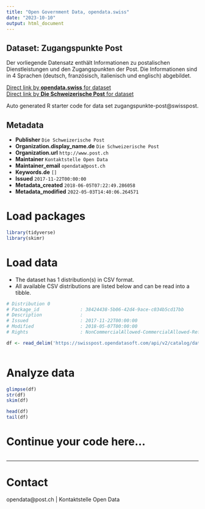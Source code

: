 ```yaml
---
title: "Open Government Data, opendata.swiss"
date: "2023-10-10"
output: html_document
---
```


## Dataset: Zugangspunkte Post

Der vorliegende Datensatz enthält Informationen zu postalischen Dienstleistungen und den Zugangspunkten der Post. Die Informationen sind in 4 Sprachen (deutsch, französisch, italienisch und englisch) abgebildet.

[Direct link by **opendata.swiss** for dataset](https://opendata.swiss/de/dataset/zugangspunkte-post)<br>
[Direct link by **Die Schweizerische Post** for dataset](https://swisspost.opendatasoft.com/explore/dataset/zugangspunkte-post/map/?location=7,46.82373,8.22504)

Auto generated R starter code for data set zugangspunkte-post@swisspost.

## Metadata

- **Publisher** `Die Schweizerische Post`
- **Organization.display_name.de** `Die Schweizerische Post`
- **Organization.url** `http://www.post.ch`
- **Maintainer** `Kontaktstelle Open Data`
- **Maintainer_email** `opendata@post.ch`
- **Keywords.de** `[]`
- **Issued** `2017-11-22T00:00:00`
- **Metadata_created** `2018-06-05T07:22:49.286058`
- **Metadata_modified** `2022-05-03T14:40:06.264571`


# Load packages

```r

library(tidyverse)
library(skimr)

```

# Load data

-   The dataset has 1 distribution(s) in CSV format.
-   All available CSV distributions are listed below and can be read into a tibble.

```r

# Distribution 0
# Package_id               : 38424438-5b06-42d4-9ace-c034b5cd17bb
# Description              : 
# Issued                   : 2017-11-22T00:00:00
# Modified                 : 2018-05-07T00:00:00
# Rights                   : NonCommercialAllowed-CommercialAllowed-ReferenceRequired

df <- read_delim('https://swisspost.opendatasoft.com/api/v2/catalog/datasets/zugangspunkte-post/exports/csv')



```

# Analyze data

```r

glimpse(df)
str(df)
skim(df)

head(df)
tail(df)

```

# Continue your code here...

```r

```

------------------------------------------------------------------------

# Contact

opendata@post.ch | Kontaktstelle Open Data
